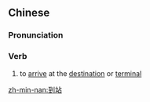 ==Chinese==
{{zh-forms}}

===Pronunciation===
{{zh-pron
|m=dàozhàn
|c=dou3 zaam6
|mn=kàu-chām
|cat=v
}}

===Verb===
{{zh-verb}}

# {{lb|zh|of train, bus, etc.}} to [[arrive]] at the [[destination]] or [[terminal]]

[[zh-min-nan:到站]]